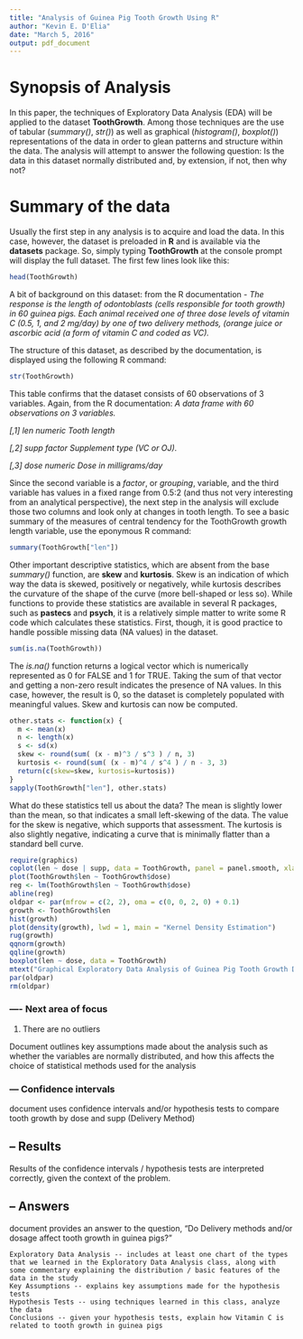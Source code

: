 ```yaml
---
title: "Analysis of Guinea Pig Tooth Growth Using R"
author: "Kevin E. D'Elia"
date: "March 5, 2016"
output: pdf_document
---
```


# Synopsis of Analysis
In this paper, the techniques of Exploratory Data Analysis (EDA) will be applied to the dataset __ToothGrowth__.  Among those techniques are the use of tabular (_summary()_, _str()_) as well as graphical (_histogram()_, _boxplot()_) representations of the data in order to glean patterns and structure within the data.  The analysis will attempt to answer the following question:  Is the data in this dataset normally distributed and, by extension, if not, then why not?

# Summary of the data
Usually the first step in any analysis is to acquire and load the data.  In this case, however, the dataset is preloaded in __R__ and is available via the __datasets__ package.  So, simply typing __ToothGrowth__ at the console prompt will display the full dataset.  The first few lines look like this:
```r
head(ToothGrowth)
```
A bit of background on this dataset:  from the R documentation - _The response is the length of odontoblasts (cells responsible for tooth growth) in 60 guinea pigs. Each animal received one of three dose levels of vitamin C (0.5, 1, and 2 mg/day) by one of two delivery methods, (orange juice or ascorbic acid (a form of vitamin C and coded as VC)._

The structure of this dataset, as described by the documentation, is displayed using the following R command:
```r
str(ToothGrowth)
```

This table confirms that the dataset consists of 60 observations of 3 variables.  Again, from the R documentation: 
_A data frame with 60 observations on 3 variables._

_[,1]	 len	 numeric	 Tooth length_

_[,2]	 supp	 factor	 Supplement type (VC or OJ)._

_[,3]	 dose	 numeric	 Dose in milligrams/day_

Since the second variable is a _factor_, or _grouping_, variable, and the third variable has values in a fixed range from 0.5:2 (and thus not very interesting from an analytical perspective), the next step in the analysis will exclude those two columns and look only at changes in tooth length.  To see a basic summary of the measures of central tendency for the ToothGrowth growth length variable, use the eponymous R command:
```r
summary(ToothGrowth["len"])
```

Other important descriptive statistics, which are absent from the base _summary()_ function, are __skew__ and __kurtosis__.  Skew is an indication of which way the data is skewed, positively or negatively, while kurtosis describes the curvature of the shape of the curve (more bell-shaped or less so).  While functions to provide these statistics are available in several R packages, such as __pastecs__ and __psych__, it is a relatively simple matter to write some R code which calculates these statistics.  First, though, it is good practice to handle possible missing data (NA values) in the dataset.
```r
sum(is.na(ToothGrowth))
```

The _is.na()_ function returns a logical vector which is numerically represented as 0 for FALSE and 1 for TRUE.  Taking the sum of that vector and getting a non-zero result indicates the presence of NA values.  In this case, however, the result is 0, so the dataset is completely populated with meaningful values.  Skew and kurtosis can now be computed.

```r
other.stats <- function(x) {
  m <- mean(x)
  n <- length(x)
  s <- sd(x)
  skew <- round(sum( (x - m)^3 / s^3 ) / n, 3)
  kurtosis <- round(sum( (x - m)^4 / s^4 ) / n - 3, 3)
  return(c(skew=skew, kurtosis=kurtosis))
}
sapply(ToothGrowth["len"], other.stats)
```
What do these statistics tell us about the data?  The mean is slightly lower than the mean, so that indicates a small left-skewing of the data.  The value for the skew is negative, which supports that assessment.  The kurtosis is also slightly negative, indicating a curve that is minimally flatter than a standard bell curve.
```r
require(graphics)
coplot(len ~ dose | supp, data = ToothGrowth, panel = panel.smooth, xlab = "ToothGrowth data: length vs dose, given type of supplement")
plot(ToothGrowth$len ~ ToothGrowth$dose)
reg <- lm(ToothGrowth$len ~ ToothGrowth$dose)
abline(reg)
oldpar <- par(mfrow = c(2, 2), oma = c(0, 0, 2, 0) + 0.1)
growth <- ToothGrowth$len
hist(growth)
plot(density(growth), lwd = 1, main = "Kernel Density Estimation")
rug(growth)
qqnorm(growth)
qqline(growth)
boxplot(len ~ dose, data = ToothGrowth)
mtext("Graphical Exploratory Data Analysis of Guinea Pig Tooth Growth Data", font = 4, outer = TRUE)
par(oldpar)
rm(oldpar)
```

### ---- Next area of focus

1. There are no outliers

Document outlines key assumptions made about the analysis such as whether the variables are normally distributed, and how this affects the choice of statistical methods used for the analysis

### --- Confidence intervals
document uses confidence intervals and/or hypothesis tests to compare tooth growth by dose and supp (Delivery Method)

##  -- Results
Results of the confidence intervals / hypothesis tests are interpreted correctly, given the context of the problem.

## -- Answers
document provides an answer to the question, "Do Delivery methods and/or dosage affect tooth growth in guinea pigs?"


    Exploratory Data Analysis -- includes at least one chart of the types that we learned in the Exploratory Data Analysis class, along with some commentary explaining the distribution / basic features of the data in the study
    Key Assumptions -- explains key assumptions made for the hypothesis tests
    Hypothesis Tests -- using techniques learned in this class, analyze the data
    Conclusions -- given your hypothesis tests, explain how Vitamin C is related to tooth growth in guinea pigs